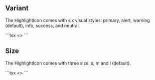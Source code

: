 
## Variant

The HighlightIcon comes with six visual styles: primary, alert, warning (default), info, success, and neutral.

<Preview>
  <HighlightIcon name="rotate" size="m" variant="primary" />
  <HighlightIcon name="failure" size="m" variant="alert" />
  <HighlightIcon name="warning" size="m" variant="warning" />
  <HighlightIcon name="info" size="m" variant="info" />
  <HighlightIcon name="success" size="m" variant="success" />
  <HighlightIcon name="closed-eye" size="m" variant="neutral" />
</Preview>
```tsx
<>
  <HighlightIcon name="rotate" size="m" variant="primary" />
  <HighlightIcon name="failure" size="m" variant="alert" />
  <HighlightIcon name="warning" size="m" variant="warning" />
  <HighlightIcon name="info" size="m" variant="info" />
  <HighlightIcon name="success" size="m" variant="success" />
  <HighlightIcon name="closed-eye" size="m" variant="neutral" />
</>
```

## Size

The HighlightIcon comes with three size: s, m and l (default).

<Preview>
  <HighlightIcon name="rotate" size="s" variant="primary" />
  <HighlightIcon name="rotate" size="m" variant="primary" />
  <HighlightIcon name="rotate" size="l" variant="primary" />
</Preview>
```tsx
<>
  <HighlightIcon name="rotate" size="s" variant="primary" />
  <HighlightIcon name="rotate" size="m" variant="primary" />
  <HighlightIcon name="rotate" size="l" variant="primary" />
</>
```
